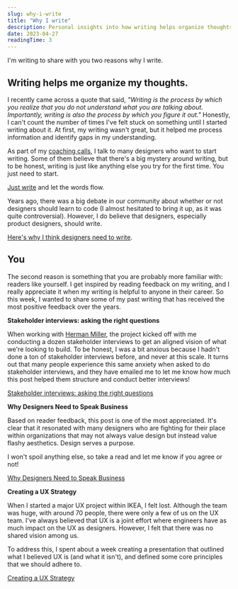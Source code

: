 ```yaml
---
slug: why-i-write
title: "Why I write"
description: Personal insights into how writing helps organize thoughts and connect with readers, while exploring its importance for designers.
date: 2023-04-27
readingTime: 3
---
```


I'm writing to share with you two reasons why I write.

## Writing helps me organize my thoughts.

I recently came across a quote that said, _"Writing is the process by which you realize that you do not understand what you are talking about. Importantly, writing is also the process by which you figure it out."_ Honestly, I can't count the number of times I've felt stuck on something until I started writing about it. At first, my writing wasn't great, but it helped me process information and identify gaps in my understanding.

As part of my <a href="/coaching">coaching calls</a>, I talk to many designers who want to start writing. Some of them believe that there's a big mystery around writing, but to be honest, writing is just like anything else you try for the first time. You just need to start.

<a href="/justwrite/">Just write</a> and let the words flow.

Years ago, there was a big debate in our community about whether or not designers should learn to code (I almost hesitated to bring it up, as it was quite controversial). However, I do believe that designers, especially product designers, should write.

<a href="/designers-write/">Here's why I think designers need to write</a>.

## You

The second reason is something that you are probably more familiar with: readers like yourself. I get inspired by reading feedback on my writing, and I really appreciate it when my writing is helpful to anyone in their career. So this week, I wanted to share some of my past writing that has received the most positive feedback over the years.

**Stakeholder interviews: asking the right questions**

When working with <a href="/case/hermanmiller/">Herman Miller</a>, the project kicked off with me conducting a dozen stakeholder interviews to get an aligned vision of what we're looking to build. To be honest, I was a bit anxious because I hadn't done a ton of stakeholder interviews before, and never at this scale. It turns out that many people experience this same anxiety when asked to do stakeholder interviews, and they have emailed me to let me know how much this post helped them structure and conduct better interviews!

<a href="/stakeholder/">Stakeholder interviews: asking the right questions</a>

**Why Designers Need to Speak Business**

Based on reader feedback, this post is one of the most appreciated. It's clear that it resonated with many designers who are fighting for their place within organizations that may not always value design but instead value flashy aesthetics. Design serves a purpose.

I won't spoil anything else, so take a read and let me know if you agree or not!

<a href="/speak-business/">Why Designers Need to Speak Business</a>

**Creating a UX Strategy**

When I started a major UX project within IKEA, I felt lost. Although the team was huge, with around 70 people, there were only a few of us on the UX team. I've always believed that UX is a joint effort where engineers have as much impact on the UX as designers. However, I felt that there was no shared vision among us.

To address this, I spent about a week creating a presentation that outlined what I believed UX is (and what it isn't), and defined some core principles that we should adhere to.

<a href="/uxstrategy/">Creating a UX Strategy</a>
